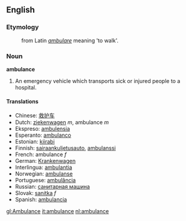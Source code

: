 == English ==

=== Etymology ===
:from Latin ''[[ambulare]]'' meaning 'to walk'.

=== Noun ===
'''ambulance'''

# An emergency vehicle which transports sick or injured people to a hospital.

==== Translations ====
*Chinese: [[救护车]]
*Dutch: [[ziekenwagen]] ''m'', ambulance ''m''
*Ekspreso: [[ambulensia]]
*Esperanto: [[ambulanco]]
*Estonian: [[kiirabi]]
*Finnish: [[sairaankuljetusauto]], [[ambulanssi]]
*French: ambulance ''f''
*German: [[Krankenwagen]]
*Interlingua: [[ambulantia]]
*Norwegian: [[ambulanse]]
*Portuguese: [[ambulância]]
*Russian: [[санитарная машина]]
*Slovak: [[sanitka]] ''f''
*Spanish: [[ambulancia]]

[[gl:Ambulance]]
[[it:ambulance]]
[[nl:ambulance]]